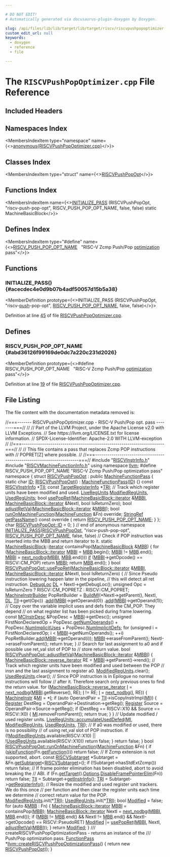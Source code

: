 ```yaml
---

# DO NOT EDIT!
# Automatically generated via docusaurus-plugin-doxygen by Doxygen.

slug: /api/files/lib/lib/target/lib/target/riscv/riscvpushpopoptimizer-cpp
custom_edit_url: null
keywords:
  - doxygen
  - reference
  - file

---
```





# The `RISCVPushPopOptimizer.cpp` File Reference

<DoxygenPage pluginConfig={pluginConfig}>



## Included Headers

<IncludesList>
<IncludesListItem
  filePath="RISCVInstrInfo.h"
  permalink="/docs/api/files/lib/lib/target/lib/target/riscv/riscvinstrinfo-h"
  isLocal="true" />
<IncludesListItem
  filePath="RISCVMachineFunctionInfo.h"
  permalink="/docs/api/files/lib/lib/target/lib/target/riscv/riscvmachinefunctioninfo-h"
  isLocal="true" />
</IncludesList>

## Namespaces Index

<MembersIndex>

<MembersIndexItem
  type="namespace"
  name={<><a href="/docs/api/namespaces/anonymous-riscvpushpopoptimizer-cpp-">anonymous&#123;RISCVPushPopOptimizer.cpp&#125;</a></>}>
</MembersIndexItem>

</MembersIndex>

## Classes Index

<MembersIndex>

<MembersIndexItem
  type="struct"
  name={<><a href="/docs/api/structs/anonymous-namespace-riscvpushpopoptimizer-cpp-/riscvpushpopopt">RISCVPushPopOpt</a></>}>
</MembersIndexItem>

</MembersIndex>

## Functions Index

<MembersIndex>

<MembersIndexItem
  name={<><a href="#acecdec4e0d9b07b4adf50057d15b5a38">INITIALIZE&#95;PASS</a> (RISCVPushPopOpt, &quot;riscv-push-pop-opt&quot;, RISCV&#95;PUSH&#95;POP&#95;OPT&#95;NAME, false, false) static MachineBasicBlock</>}>
</MembersIndexItem>

</MembersIndex>

## Defines Index

<MembersIndex>

<MembersIndexItem
  type="#define"
  name={<><a href="#abd36126f99169de0dc7a220c231d2026">RISCV&#95;PUSH&#95;POP&#95;OPT&#95;NAME</a>&nbsp;&nbsp;&nbsp;&quot;RISC-V Zcmp Push/Pop <a href="/docs/api/files/lib/lib/target/lib/target/hexagon/hexagonconstextenders-cpp/#a43d54efefb64441d158c7ee76c121c7a">optimization</a> pass&quot;</>}>
</MembersIndexItem>

</MembersIndex>


<SectionDefinition>

## Functions

### INITIALIZE&#95;PASS() {#acecdec4e0d9b07b4adf50057d15b5a38}

<MemberDefinition
  prototype={<>INITIALIZE&#95;PASS (RISCVPushPopOpt, &quot;riscv-<a href="/docs/api/files/lib/lib/remarks/bitstreamremarkserializer-cpp/#a720622fc32fd2435f7726d832d851ea6">push</a>-pop-opt&quot;, <a href="#abd36126f99169de0dc7a220c231d2026">RISCV&#95;PUSH&#95;POP&#95;OPT&#95;NAME</a>, false, false)</>}>

Definition at line <a href="#l00045">45</a> of file <a href="/docs/api/files/lib/lib/target/lib/target/riscv/riscvpushpopoptimizer-cpp">RISCVPushPopOptimizer.cpp</a>.
</MemberDefinition>

</SectionDefinition>

<SectionDefinition>

## Defines

### RISCV&#95;PUSH&#95;POP&#95;OPT&#95;NAME {#abd36126f99169de0dc7a220c231d2026}

<MemberDefinition
  prototype={<>#define RISCV&#95;PUSH&#95;POP&#95;OPT&#95;NAME&nbsp;&nbsp;&nbsp;&quot;RISC-V Zcmp Push/Pop <a href="/docs/api/files/lib/lib/target/lib/target/hexagon/hexagonconstextenders-cpp/#a43d54efefb64441d158c7ee76c121c7a">optimization</a> pass&quot;</>}>

Definition at line <a href="#l00019">19</a> of file <a href="/docs/api/files/lib/lib/target/lib/target/riscv/riscvpushpopoptimizer-cpp">RISCVPushPopOptimizer.cpp</a>.
</MemberDefinition>

</SectionDefinition>

## File Listing

The file content with the documentation metadata removed is:

<ProgramListing>

<Link id="l00001" /><CodeLine lineNumber="1"><Highlight kind="comment">//===------- RISCVPushPopOptimizer.cpp - RISC-V Push/Pop opt. pass --------===//</Highlight><Highlight kind="normal"></Highlight></CodeLine>
<Link id="l00002" /><CodeLine lineNumber="2"><Highlight kind="normal"></Highlight><Highlight kind="comment">//</Highlight><Highlight kind="normal"></Highlight></CodeLine>
<Link id="l00003" /><CodeLine lineNumber="3"><Highlight kind="normal"></Highlight><Highlight kind="comment">// Part of the LLVM Project, under the Apache License v2.0 with LLVM Exceptions.</Highlight><Highlight kind="normal"></Highlight></CodeLine>
<Link id="l00004" /><CodeLine lineNumber="4"><Highlight kind="normal"></Highlight><Highlight kind="comment">// See https://llvm.org/LICENSE.txt for license information.</Highlight><Highlight kind="normal"></Highlight></CodeLine>
<Link id="l00005" /><CodeLine lineNumber="5"><Highlight kind="normal"></Highlight><Highlight kind="comment">// SPDX-License-Identifier: Apache-2.0 WITH LLVM-exception</Highlight><Highlight kind="normal"></Highlight></CodeLine>
<Link id="l00006" /><CodeLine lineNumber="6"><Highlight kind="normal"></Highlight><Highlight kind="comment">//</Highlight><Highlight kind="normal"></Highlight></CodeLine>
<Link id="l00007" /><CodeLine lineNumber="7"><Highlight kind="normal"></Highlight><Highlight kind="comment">//===----------------------------------------------------------------------===//</Highlight><Highlight kind="normal"></Highlight></CodeLine>
<Link id="l00008" /><CodeLine lineNumber="8"><Highlight kind="normal"></Highlight><Highlight kind="comment">//</Highlight><Highlight kind="normal"></Highlight></CodeLine>
<Link id="l00009" /><CodeLine lineNumber="9"><Highlight kind="normal"></Highlight><Highlight kind="comment">// This file contains a pass that replaces Zcmp POP instructions with</Highlight><Highlight kind="normal"></Highlight></CodeLine>
<Link id="l00010" /><CodeLine lineNumber="10"><Highlight kind="normal"></Highlight><Highlight kind="comment">// POPRET&#91;Z&#93; where possible.</Highlight><Highlight kind="normal"></Highlight></CodeLine>
<Link id="l00011" /><CodeLine lineNumber="11"><Highlight kind="normal"></Highlight><Highlight kind="comment">//</Highlight><Highlight kind="normal"></Highlight></CodeLine>
<Link id="l00012" /><CodeLine lineNumber="12"><Highlight kind="normal"></Highlight><Highlight kind="comment">//===----------------------------------------------------------------------===//</Highlight><Highlight kind="normal"></Highlight></CodeLine>
<Link id="l00013" /><CodeLine lineNumber="13"><Highlight kind="normal"></Highlight></CodeLine>
<Link id="l00014" /><CodeLine lineNumber="14"><Highlight kind="normal"></Highlight><Highlight kind="preprocessor">#include &quot;<a href="/docs/api/files/lib/lib/target/lib/target/riscv/riscvinstrinfo-h">RISCVInstrInfo.h</a>&quot;</Highlight><Highlight kind="normal"></Highlight></CodeLine>
<Link id="l00015" /><CodeLine lineNumber="15"><Highlight kind="normal"></Highlight><Highlight kind="preprocessor">#include &quot;<a href="/docs/api/files/lib/lib/target/lib/target/riscv/riscvmachinefunctioninfo-h">RISCVMachineFunctionInfo.h</a>&quot;</Highlight><Highlight kind="normal"></Highlight></CodeLine>
<Link id="l00016" /><CodeLine lineNumber="16"><Highlight kind="normal"></Highlight></CodeLine>
<Link id="l00017" /><CodeLine lineNumber="17"><Highlight kind="normal"></Highlight><Highlight kind="keyword">using namespace </Highlight><Highlight kind="normal"><a href="/docs/api/namespaces/llvm">llvm</a>;</Highlight></CodeLine>
<Link id="l00018" /><CodeLine lineNumber="18"><Highlight kind="normal"></Highlight></CodeLine>
<Link id="l00019" /><CodeLine lineNumber="19" lineLink="#abd36126f99169de0dc7a220c231d2026"><Highlight kind="normal"></Highlight><Highlight kind="preprocessor">#define RISCV&#95;PUSH&#95;POP&#95;OPT&#95;NAME &quot;RISC-V Zcmp Push/Pop optimization pass&quot;</Highlight><Highlight kind="normal"></Highlight></CodeLine>
<Link id="l00020" /><CodeLine lineNumber="20"><Highlight kind="normal"></Highlight></CodeLine>
<Link id="l00021" /><CodeLine lineNumber="21" lineLink="/docs/api/namespaces/anonymous-riscvpushpopoptimizer-cpp-"><Highlight kind="normal"></Highlight><Highlight kind="keyword">namespace </Highlight><Highlight kind="normal">&#123;</Highlight></CodeLine>
<Link id="l00022" /><CodeLine lineNumber="22" lineLink="/docs/api/structs/anonymous-namespace-riscvpushpopoptimizer-cpp-/riscvpushpopopt"><Highlight kind="normal"></Highlight><Highlight kind="keyword">struct </Highlight><Highlight kind="normal"><a href="/docs/api/structs/anonymous-namespace-riscvpushpopoptimizer-cpp-/riscvpushpopopt/#aca2deec271394d33c245586cde17acf7">RISCVPushPopOpt</a> : </Highlight><Highlight kind="keyword">public</Highlight><Highlight kind="normal"> <a href="/docs/api/classes/llvm/machinefunctionpass/#a29c81d2386f4a727c6d33413807530c8">MachineFunctionPass</a> &#123;</Highlight></CodeLine>
<Link id="l00023" /><CodeLine lineNumber="23" lineLink="/docs/api/structs/anonymous-namespace-riscvpushpopoptimizer-cpp-/riscvpushpopopt/#ac82fb11a7eeb914639dca284e7ea9cb8"><Highlight kind="normal">  </Highlight><Highlight kind="keyword">static</Highlight><Highlight kind="normal"> </Highlight><Highlight kind="keywordtype">char</Highlight><Highlight kind="normal"> <a href="/docs/api/structs/anonymous-namespace-riscvpushpopoptimizer-cpp-/riscvpushpopopt/#ac82fb11a7eeb914639dca284e7ea9cb8">ID</a>;</Highlight></CodeLine>
<Link id="l00024" /><CodeLine lineNumber="24"><Highlight kind="normal"></Highlight></CodeLine>
<Link id="l00025" /><CodeLine lineNumber="25" lineLink="/docs/api/structs/anonymous-namespace-riscvpushpopoptimizer-cpp-/riscvpushpopopt/#aca2deec271394d33c245586cde17acf7"><Highlight kind="normal">  <a href="/docs/api/structs/anonymous-namespace-riscvpushpopoptimizer-cpp-/riscvpushpopopt/#aca2deec271394d33c245586cde17acf7">RISCVPushPopOpt</a>() : <a href="/docs/api/classes/llvm/machinefunctionpass/#a29c81d2386f4a727c6d33413807530c8">MachineFunctionPass</a>(<a href="/docs/api/structs/anonymous-namespace-riscvpushpopoptimizer-cpp-/riscvpushpopopt/#ac82fb11a7eeb914639dca284e7ea9cb8">ID</a>) &#123;&#125;</Highlight></CodeLine>
<Link id="l00026" /><CodeLine lineNumber="26"><Highlight kind="normal"></Highlight></CodeLine>
<Link id="l00027" /><CodeLine lineNumber="27" lineLink="/docs/api/structs/anonymous-namespace-riscvpushpopoptimizer-cpp-/riscvpushpopopt/#ab187916d4d9b27e99631d7821267dd0a"><Highlight kind="normal">  </Highlight><Highlight kind="keyword">const</Highlight><Highlight kind="normal"> <a href="/docs/api/classes/llvm/riscvinstrinfo">RISCVInstrInfo</a> &#42;<a href="/docs/api/structs/anonymous-namespace-riscvpushpopoptimizer-cpp-/riscvpushpopopt/#ab187916d4d9b27e99631d7821267dd0a">TII</a>;</Highlight></CodeLine>
<Link id="l00028" /><CodeLine lineNumber="28" lineLink="/docs/api/structs/anonymous-namespace-riscvpushpopoptimizer-cpp-/riscvpushpopopt/#a9ae4b2c7ac3ea57ae3425292f4c8d0d4"><Highlight kind="normal">  </Highlight><Highlight kind="keyword">const</Highlight><Highlight kind="normal"> <a href="/docs/api/classes/llvm/targetregisterinfo">TargetRegisterInfo</a> &#42;<a href="/docs/api/structs/anonymous-namespace-riscvpushpopoptimizer-cpp-/riscvpushpopopt/#a9ae4b2c7ac3ea57ae3425292f4c8d0d4">TRI</a>;</Highlight></CodeLine>
<Link id="l00029" /><CodeLine lineNumber="29"><Highlight kind="normal"></Highlight></CodeLine>
<Link id="l00030" /><CodeLine lineNumber="30"><Highlight kind="normal">  </Highlight><Highlight kind="comment">// Track which register units have been modified and used.</Highlight><Highlight kind="normal"></Highlight></CodeLine>
<Link id="l00031" /><CodeLine lineNumber="31" lineLink="/docs/api/structs/anonymous-namespace-riscvpushpopoptimizer-cpp-/riscvpushpopopt/#a347113dba77ab072347fdd6a5e4a876f"><Highlight kind="normal">  <a href="/docs/api/classes/llvm/liveregunits">LiveRegUnits</a> <a href="/docs/api/structs/anonymous-namespace-riscvpushpopoptimizer-cpp-/riscvpushpopopt/#a347113dba77ab072347fdd6a5e4a876f">ModifiedRegUnits</a>, <a href="/docs/api/structs/anonymous-namespace-riscvpushpopoptimizer-cpp-/riscvpushpopopt/#ab12f0fa00bf98dae22174e01baa897ff">UsedRegUnits</a>;</Highlight></CodeLine>
<Link id="l00032" /><CodeLine lineNumber="32"><Highlight kind="normal"></Highlight></CodeLine>
<Link id="l00033" /><CodeLine lineNumber="33"><Highlight kind="normal">  </Highlight><Highlight kind="keywordtype">bool</Highlight><Highlight kind="normal"> <a href="/docs/api/structs/anonymous-namespace-riscvpushpopoptimizer-cpp-/riscvpushpopopt/#a9c82d545821ce74a71125df227cde299">usePopRet</a>(<a href="/docs/api/classes/llvm/machinebasicblock/#ae34c996b58df9b9ce6695a0c8b70c533">MachineBasicBlock::iterator</a> &amp;<a href="/docs/api/files/lib/lib/target/lib/target/arm/armslshardening-cpp/#ad5f691fdc1a09aaf6df5fef958b35a3d">MBBI</a>,</Highlight></CodeLine>
<Link id="l00034" /><CodeLine lineNumber="34"><Highlight kind="normal">                 <a href="/docs/api/classes/llvm/machinebasicblock/#ae34c996b58df9b9ce6695a0c8b70c533">MachineBasicBlock::iterator</a> &amp;NextI, </Highlight><Highlight kind="keywordtype">bool</Highlight><Highlight kind="normal"> IsReturnZero);</Highlight></CodeLine>
<Link id="l00035" /><CodeLine lineNumber="35"><Highlight kind="normal">  </Highlight><Highlight kind="keywordtype">bool</Highlight><Highlight kind="normal"> <a href="/docs/api/structs/anonymous-namespace-riscvpushpopoptimizer-cpp-/riscvpushpopopt/#ac6bfa516458b5082ed19852b929836f1">adjustRetVal</a>(<a href="/docs/api/classes/llvm/machinebasicblock/#ae34c996b58df9b9ce6695a0c8b70c533">MachineBasicBlock::iterator</a> &amp;<a href="/docs/api/files/lib/lib/target/lib/target/arm/armslshardening-cpp/#ad5f691fdc1a09aaf6df5fef958b35a3d">MBBI</a>);</Highlight></CodeLine>
<Link id="l00036" /><CodeLine lineNumber="36"><Highlight kind="normal">  </Highlight><Highlight kind="keywordtype">bool</Highlight><Highlight kind="normal"> <a href="/docs/api/structs/anonymous-namespace-riscvpushpopoptimizer-cpp-/riscvpushpopopt/#a26b78c90211732e17d6b4d5adede3d62">runOnMachineFunction</a>(<a href="/docs/api/classes/llvm/machinefunction">MachineFunction</a> &amp;Fn) </Highlight><Highlight kind="keyword">override</Highlight><Highlight kind="normal">;</Highlight></CodeLine>
<Link id="l00037" /><CodeLine lineNumber="37"><Highlight kind="normal"></Highlight></CodeLine>
<Link id="l00038" /><CodeLine lineNumber="38" lineLink="/docs/api/structs/anonymous-namespace-riscvpushpopoptimizer-cpp-/riscvpushpopopt/#ade068b2b547e94c2e53f245c4a7494e7"><Highlight kind="normal">  <a href="/docs/api/classes/llvm/stringref">StringRef</a> <a href="/docs/api/structs/anonymous-namespace-riscvpushpopoptimizer-cpp-/riscvpushpopopt/#ade068b2b547e94c2e53f245c4a7494e7">getPassName</a>()</Highlight><Highlight kind="keyword"> const override </Highlight><Highlight kind="normal">&#123; </Highlight><Highlight kind="keywordflow">return</Highlight><Highlight kind="normal"> <a href="#abd36126f99169de0dc7a220c231d2026">RISCV&#95;PUSH&#95;POP&#95;OPT&#95;NAME</a>; &#125;</Highlight></CodeLine>
<Link id="l00039" /><CodeLine lineNumber="39"><Highlight kind="normal">&#125;;</Highlight></CodeLine>
<Link id="l00040" /><CodeLine lineNumber="40"><Highlight kind="normal"></Highlight></CodeLine>
<Link id="l00041" /><CodeLine lineNumber="41"><Highlight kind="normal"></Highlight><Highlight kind="keywordtype">char</Highlight><Highlight kind="normal"> <a href="/docs/api/structs/anonymous-namespace-riscvpushpopoptimizer-cpp-/riscvpushpopopt/#ac82fb11a7eeb914639dca284e7ea9cb8">RISCVPushPopOpt::ID</a> = 0;</Highlight></CodeLine>
<Link id="l00042" /><CodeLine lineNumber="42"><Highlight kind="normal"></Highlight></CodeLine>
<Link id="l00043" /><CodeLine lineNumber="43"><Highlight kind="normal">&#125; </Highlight><Highlight kind="comment">// end of anonymous namespace</Highlight><Highlight kind="normal"></Highlight></CodeLine>
<Link id="l00044" /><CodeLine lineNumber="44"><Highlight kind="normal"></Highlight></CodeLine>
<Link id="l00045" /><CodeLine lineNumber="45" lineLink="#acecdec4e0d9b07b4adf50057d15b5a38"><Highlight kind="normal"><a href="/docs/api/files/include/include/llvm/passsupport-h/#af807c9595d50b45c0008924c4679c85c">INITIALIZE&#95;PASS</a>(<a href="/docs/api/structs/anonymous-namespace-riscvpushpopoptimizer-cpp-/riscvpushpopopt/#aca2deec271394d33c245586cde17acf7">RISCVPushPopOpt</a>, </Highlight><Highlight kind="stringliteral">&quot;riscv-push-pop-opt&quot;</Highlight><Highlight kind="normal">, <a href="#abd36126f99169de0dc7a220c231d2026">RISCV&#95;PUSH&#95;POP&#95;OPT&#95;NAME</a>,</Highlight></CodeLine>
<Link id="l00046" /><CodeLine lineNumber="46"><Highlight kind="normal">                </Highlight><Highlight kind="keyword">false</Highlight><Highlight kind="normal">, </Highlight><Highlight kind="keyword">false</Highlight><Highlight kind="normal">)</Highlight></CodeLine>
<Link id="l00047" /><CodeLine lineNumber="47"><Highlight kind="normal"></Highlight></CodeLine>
<Link id="l00048" /><CodeLine lineNumber="48"><Highlight kind="normal"></Highlight><Highlight kind="comment">// Check if POP instruction was inserted into the MBB and return iterator to it.</Highlight><Highlight kind="normal"></Highlight></CodeLine>
<Link id="l00049" /><CodeLine lineNumber="49"><Highlight kind="normal">static <a href="/docs/api/classes/llvm/machinebasicblock">MachineBasicBlock</a>::<a href="/docs/api/classes/llvm/iplist">iterator</a> containsPop(<a href="/docs/api/classes/llvm/machinebasicblock">MachineBasicBlock</a> &amp;<a href="/docs/api/files/lib/lib/target/lib/target/arm/armslshardening-cpp/#a5958512eae2979bd2eb383977996a600">MBB</a>) &#123;</Highlight></CodeLine>
<Link id="l00050" /><CodeLine lineNumber="50"><Highlight kind="normal">  </Highlight><Highlight kind="keywordflow">for</Highlight><Highlight kind="normal"> (<a href="/docs/api/classes/llvm/machinebasicblock/#ae34c996b58df9b9ce6695a0c8b70c533">MachineBasicBlock::iterator</a> <a href="/docs/api/files/lib/lib/target/lib/target/arm/armslshardening-cpp/#ad5f691fdc1a09aaf6df5fef958b35a3d">MBBI</a> = <a href="/docs/api/files/lib/lib/target/lib/target/arm/armslshardening-cpp/#a5958512eae2979bd2eb383977996a600">MBB</a>.begin(); <a href="/docs/api/files/lib/lib/target/lib/target/arm/armslshardening-cpp/#ad5f691fdc1a09aaf6df5fef958b35a3d">MBBI</a> != <a href="/docs/api/files/lib/lib/target/lib/target/arm/armslshardening-cpp/#a5958512eae2979bd2eb383977996a600">MBB</a>.end();</Highlight></CodeLine>
<Link id="l00051" /><CodeLine lineNumber="51"><Highlight kind="normal">       <a href="/docs/api/files/lib/lib/target/lib/target/arm/armslshardening-cpp/#ad5f691fdc1a09aaf6df5fef958b35a3d">MBBI</a> = <a href="/docs/api/namespaces/llvm/#a0270bdca4aeb43f39bf91c900a398057">next&#95;nodbg</a>(<a href="/docs/api/files/lib/lib/target/lib/target/arm/armslshardening-cpp/#ad5f691fdc1a09aaf6df5fef958b35a3d">MBBI</a>, <a href="/docs/api/files/lib/lib/target/lib/target/arm/armslshardening-cpp/#a5958512eae2979bd2eb383977996a600">MBB</a>.end()))</Highlight></CodeLine>
<Link id="l00052" /><CodeLine lineNumber="52"><Highlight kind="normal">    <a href="/docs/api/files/lib/lib/passes/passbuilderbindings-cpp/#acdfbcf188e2d4a80837e89de2ccdffab">if</a> (<a href="/docs/api/files/lib/lib/target/lib/target/arm/armslshardening-cpp/#ad5f691fdc1a09aaf6df5fef958b35a3d">MBBI</a>-&gt;getOpcode() == RISCV::CM&#95;POP)</Highlight></CodeLine>
<Link id="l00053" /><CodeLine lineNumber="53"><Highlight kind="normal">      </Highlight><Highlight kind="keywordflow">return</Highlight><Highlight kind="normal"> <a href="/docs/api/files/lib/lib/target/lib/target/arm/armslshardening-cpp/#ad5f691fdc1a09aaf6df5fef958b35a3d">MBBI</a>;</Highlight></CodeLine>
<Link id="l00054" /><CodeLine lineNumber="54"><Highlight kind="normal"></Highlight></CodeLine>
<Link id="l00055" /><CodeLine lineNumber="55"><Highlight kind="normal">  </Highlight><Highlight kind="keywordflow">return</Highlight><Highlight kind="normal"> <a href="/docs/api/files/lib/lib/target/lib/target/arm/armslshardening-cpp/#a5958512eae2979bd2eb383977996a600">MBB</a>.end();</Highlight></CodeLine>
<Link id="l00056" /><CodeLine lineNumber="56"><Highlight kind="normal">&#125;</Highlight></CodeLine>
<Link id="l00057" /><CodeLine lineNumber="57"><Highlight kind="normal"></Highlight></CodeLine>
<Link id="l00058" /><CodeLine lineNumber="58" lineLink="/docs/api/structs/anonymous-namespace-riscvpushpopoptimizer-cpp-/riscvpushpopopt/#a9c82d545821ce74a71125df227cde299"><Highlight kind="normal"></Highlight><Highlight kind="keywordtype">bool</Highlight><Highlight kind="normal"> <a href="/docs/api/structs/anonymous-namespace-riscvpushpopoptimizer-cpp-/riscvpushpopopt/#a9c82d545821ce74a71125df227cde299">RISCVPushPopOpt::usePopRet</a>(<a href="/docs/api/classes/llvm/machinebasicblock/#ae34c996b58df9b9ce6695a0c8b70c533">MachineBasicBlock::iterator</a> &amp;<a href="/docs/api/files/lib/lib/target/lib/target/arm/armslshardening-cpp/#ad5f691fdc1a09aaf6df5fef958b35a3d">MBBI</a>,</Highlight></CodeLine>
<Link id="l00059" /><CodeLine lineNumber="59"><Highlight kind="normal">                                <a href="/docs/api/classes/llvm/machinebasicblock/#ae34c996b58df9b9ce6695a0c8b70c533">MachineBasicBlock::iterator</a> &amp;NextI,</Highlight></CodeLine>
<Link id="l00060" /><CodeLine lineNumber="60"><Highlight kind="normal">                                </Highlight><Highlight kind="keywordtype">bool</Highlight><Highlight kind="normal"> IsReturnZero) &#123;</Highlight></CodeLine>
<Link id="l00061" /><CodeLine lineNumber="61"><Highlight kind="normal">  </Highlight><Highlight kind="comment">// Since Pseudo instruction lowering happen later in the pipeline,</Highlight><Highlight kind="normal"></Highlight></CodeLine>
<Link id="l00062" /><CodeLine lineNumber="62"><Highlight kind="normal">  </Highlight><Highlight kind="comment">// this will detect all ret instruction.</Highlight><Highlight kind="normal"></Highlight></CodeLine>
<Link id="l00063" /><CodeLine lineNumber="63"><Highlight kind="normal">  <a href="/docs/api/classes/llvm/debugloc">DebugLoc</a> <a href="/docs/api/files/lib/lib/target/lib/target/arm/armslshardening-cpp/#ad467c4ab9119043f9b7750ab986be61a">DL</a> = NextI-&gt;getDebugLoc();</Highlight></CodeLine>
<Link id="l00064" /><CodeLine lineNumber="64"><Highlight kind="normal">  </Highlight><Highlight kind="keywordtype">unsigned</Highlight><Highlight kind="normal"> Opc = IsReturnZero ? RISCV::CM&#95;POPRETZ : RISCV::CM&#95;POPRET;</Highlight></CodeLine>
<Link id="l00065" /><CodeLine lineNumber="65"><Highlight kind="normal">  <a href="/docs/api/classes/llvm/machineinstrbuilder">MachineInstrBuilder</a> PopRetBuilder =</Highlight></CodeLine>
<Link id="l00066" /><CodeLine lineNumber="66"><Highlight kind="normal">      <a href="/docs/api/namespaces/llvm/#a17e04afcf0c5efeb0eb6a9a45287b5e4">BuildMI</a>(&#42;NextI-&gt;getParent(), NextI, <a href="/docs/api/files/lib/lib/target/lib/target/arm/armslshardening-cpp/#ad467c4ab9119043f9b7750ab986be61a">DL</a>, <a href="/docs/api/structs/anonymous-namespace-riscvpushpopoptimizer-cpp-/riscvpushpopopt/#ab187916d4d9b27e99631d7821267dd0a">TII</a>-&gt;get(Opc))</Highlight></CodeLine>
<Link id="l00067" /><CodeLine lineNumber="67"><Highlight kind="normal">          .<a href="/docs/api/classes/llvm/machineinstrbuilder/#a713eab58694282971c413a0d6de5975c">add</a>(<a href="/docs/api/files/lib/lib/target/lib/target/arm/armslshardening-cpp/#ad5f691fdc1a09aaf6df5fef958b35a3d">MBBI</a>-&gt;getOperand(0))</Highlight></CodeLine>
<Link id="l00068" /><CodeLine lineNumber="68"><Highlight kind="normal">          .<a href="/docs/api/classes/llvm/machineinstrbuilder/#a713eab58694282971c413a0d6de5975c">add</a>(<a href="/docs/api/files/lib/lib/target/lib/target/arm/armslshardening-cpp/#ad5f691fdc1a09aaf6df5fef958b35a3d">MBBI</a>-&gt;getOperand(1));</Highlight></CodeLine>
<Link id="l00069" /><CodeLine lineNumber="69"><Highlight kind="normal"></Highlight></CodeLine>
<Link id="l00070" /><CodeLine lineNumber="70"><Highlight kind="normal">  </Highlight><Highlight kind="comment">// Copy over the variable implicit uses and defs from the CM&#95;POP. They depend</Highlight><Highlight kind="normal"></Highlight></CodeLine>
<Link id="l00071" /><CodeLine lineNumber="71"><Highlight kind="normal">  </Highlight><Highlight kind="comment">// on what register list has been picked during frame lowering.</Highlight><Highlight kind="normal"></Highlight></CodeLine>
<Link id="l00072" /><CodeLine lineNumber="72"><Highlight kind="normal">  </Highlight><Highlight kind="keyword">const</Highlight><Highlight kind="normal"> <a href="/docs/api/classes/llvm/mcinstrdesc">MCInstrDesc</a> &amp;PopDesc = <a href="/docs/api/files/lib/lib/target/lib/target/arm/armslshardening-cpp/#ad5f691fdc1a09aaf6df5fef958b35a3d">MBBI</a>-&gt;getDesc();</Highlight></CodeLine>
<Link id="l00073" /><CodeLine lineNumber="73"><Highlight kind="normal">  </Highlight><Highlight kind="keywordtype">unsigned</Highlight><Highlight kind="normal"> FirstNonDeclaredOp = PopDesc.<a href="/docs/api/classes/llvm/mcinstrdesc/#a0ca904e64ee29c8812ed34e632d3c947">getNumOperands</a>() +</Highlight></CodeLine>
<Link id="l00074" /><CodeLine lineNumber="74"><Highlight kind="normal">                                PopDesc.<a href="/docs/api/classes/llvm/mcinstrdesc/#a0213025f97776e13649b1136bae07524">NumImplicitUses</a> +</Highlight></CodeLine>
<Link id="l00075" /><CodeLine lineNumber="75"><Highlight kind="normal">                                PopDesc.<a href="/docs/api/classes/llvm/mcinstrdesc/#a0d45da21f713463669876b3efeaeb95a">NumImplicitDefs</a>;</Highlight></CodeLine>
<Link id="l00076" /><CodeLine lineNumber="76"><Highlight kind="normal">  </Highlight><Highlight kind="keywordflow">for</Highlight><Highlight kind="normal"> (</Highlight><Highlight kind="keywordtype">unsigned</Highlight><Highlight kind="normal"> i = FirstNonDeclaredOp; i &lt; <a href="/docs/api/files/lib/lib/target/lib/target/arm/armslshardening-cpp/#ad5f691fdc1a09aaf6df5fef958b35a3d">MBBI</a>-&gt;getNumOperands(); ++i)</Highlight></CodeLine>
<Link id="l00077" /><CodeLine lineNumber="77"><Highlight kind="normal">    PopRetBuilder.<a href="/docs/api/classes/llvm/machineinstrbuilder/#a713eab58694282971c413a0d6de5975c">add</a>(<a href="/docs/api/files/lib/lib/target/lib/target/arm/armslshardening-cpp/#ad5f691fdc1a09aaf6df5fef958b35a3d">MBBI</a>-&gt;getOperand(i));</Highlight></CodeLine>
<Link id="l00078" /><CodeLine lineNumber="78"><Highlight kind="normal"></Highlight></CodeLine>
<Link id="l00079" /><CodeLine lineNumber="79"><Highlight kind="normal">  <a href="/docs/api/files/lib/lib/target/lib/target/arm/armslshardening-cpp/#ad5f691fdc1a09aaf6df5fef958b35a3d">MBBI</a>-&gt;eraseFromParent();</Highlight></CodeLine>
<Link id="l00080" /><CodeLine lineNumber="80"><Highlight kind="normal">  NextI-&gt;eraseFromParent();</Highlight></CodeLine>
<Link id="l00081" /><CodeLine lineNumber="81"><Highlight kind="normal">  </Highlight><Highlight kind="keywordflow">return</Highlight><Highlight kind="normal"> </Highlight><Highlight kind="keyword">true</Highlight><Highlight kind="normal">;</Highlight></CodeLine>
<Link id="l00082" /><CodeLine lineNumber="82"><Highlight kind="normal">&#125;</Highlight></CodeLine>
<Link id="l00083" /><CodeLine lineNumber="83"><Highlight kind="normal"></Highlight></CodeLine>
<Link id="l00084" /><CodeLine lineNumber="84"><Highlight kind="normal"></Highlight><Highlight kind="comment">// Search for last assignment to a0 and if possible use ret&#95;val slot of POP to</Highlight><Highlight kind="normal"></Highlight></CodeLine>
<Link id="l00085" /><CodeLine lineNumber="85"><Highlight kind="normal"></Highlight><Highlight kind="comment">// store return value.</Highlight><Highlight kind="normal"></Highlight></CodeLine>
<Link id="l00086" /><CodeLine lineNumber="86" lineLink="/docs/api/structs/anonymous-namespace-riscvpushpopoptimizer-cpp-/riscvpushpopopt/#ac6bfa516458b5082ed19852b929836f1"><Highlight kind="normal"></Highlight><Highlight kind="keywordtype">bool</Highlight><Highlight kind="normal"> <a href="/docs/api/structs/anonymous-namespace-riscvpushpopoptimizer-cpp-/riscvpushpopopt/#ac6bfa516458b5082ed19852b929836f1">RISCVPushPopOpt::adjustRetVal</a>(<a href="/docs/api/classes/llvm/machinebasicblock/#ae34c996b58df9b9ce6695a0c8b70c533">MachineBasicBlock::iterator</a> &amp;<a href="/docs/api/files/lib/lib/target/lib/target/arm/armslshardening-cpp/#ad5f691fdc1a09aaf6df5fef958b35a3d">MBBI</a>) &#123;</Highlight></CodeLine>
<Link id="l00087" /><CodeLine lineNumber="87"><Highlight kind="normal">  <a href="/docs/api/classes/llvm/machinebasicblock/#abada92f8cd2854d2b747f14c4a7be0ed">MachineBasicBlock::reverse&#95;iterator</a> RE = <a href="/docs/api/files/lib/lib/target/lib/target/arm/armslshardening-cpp/#ad5f691fdc1a09aaf6df5fef958b35a3d">MBBI</a>-&gt;getParent()-&gt;rend();</Highlight></CodeLine>
<Link id="l00088" /><CodeLine lineNumber="88"><Highlight kind="normal">  </Highlight><Highlight kind="comment">// Track which register units have been modified and used between the POP</Highlight><Highlight kind="normal"></Highlight></CodeLine>
<Link id="l00089" /><CodeLine lineNumber="89"><Highlight kind="normal">  </Highlight><Highlight kind="comment">// insn and the last assignment to register a0.</Highlight><Highlight kind="normal"></Highlight></CodeLine>
<Link id="l00090" /><CodeLine lineNumber="90"><Highlight kind="normal">  <a href="/docs/api/structs/anonymous-namespace-riscvpushpopoptimizer-cpp-/riscvpushpopopt/#a347113dba77ab072347fdd6a5e4a876f">ModifiedRegUnits</a>.clear();</Highlight></CodeLine>
<Link id="l00091" /><CodeLine lineNumber="91"><Highlight kind="normal">  <a href="/docs/api/structs/anonymous-namespace-riscvpushpopoptimizer-cpp-/riscvpushpopopt/#ab12f0fa00bf98dae22174e01baa897ff">UsedRegUnits</a>.clear();</Highlight></CodeLine>
<Link id="l00092" /><CodeLine lineNumber="92"><Highlight kind="normal">  </Highlight><Highlight kind="comment">// Since POP instruction is in Epilogue no normal instructions will follow</Highlight><Highlight kind="normal"></Highlight></CodeLine>
<Link id="l00093" /><CodeLine lineNumber="93"><Highlight kind="normal">  </Highlight><Highlight kind="comment">// after it. Therefore search only previous ones to find the return value.</Highlight><Highlight kind="normal"></Highlight></CodeLine>
<Link id="l00094" /><CodeLine lineNumber="94"><Highlight kind="normal">  </Highlight><Highlight kind="keywordflow">for</Highlight><Highlight kind="normal"> (<a href="/docs/api/classes/llvm/machinebasicblock/#abada92f8cd2854d2b747f14c4a7be0ed">MachineBasicBlock::reverse&#95;iterator</a> <a href="/docs/api/files/lib/lib/support/md5-cpp/#ac0eafdc9ee161b71e7af98af736952fd">I</a> =</Highlight></CodeLine>
<Link id="l00095" /><CodeLine lineNumber="95"><Highlight kind="normal">           <a href="/docs/api/namespaces/llvm/#a0270bdca4aeb43f39bf91c900a398057">next&#95;nodbg</a>(<a href="/docs/api/files/lib/lib/target/lib/target/arm/armslshardening-cpp/#ad5f691fdc1a09aaf6df5fef958b35a3d">MBBI</a>.getReverse(), RE);</Highlight></CodeLine>
<Link id="l00096" /><CodeLine lineNumber="96"><Highlight kind="normal">       <a href="/docs/api/files/lib/lib/support/md5-cpp/#ac0eafdc9ee161b71e7af98af736952fd">I</a> != RE; <a href="/docs/api/files/lib/lib/support/md5-cpp/#ac0eafdc9ee161b71e7af98af736952fd">I</a> = <a href="/docs/api/namespaces/llvm/#a0270bdca4aeb43f39bf91c900a398057">next&#95;nodbg</a>(<a href="/docs/api/files/lib/lib/support/md5-cpp/#ac0eafdc9ee161b71e7af98af736952fd">I</a>, RE)) &#123;</Highlight></CodeLine>
<Link id="l00097" /><CodeLine lineNumber="97"><Highlight kind="normal">    <a href="/docs/api/classes/llvm/machineinstr">MachineInstr</a> &amp;<a href="/docs/api/files/lib/lib/codegen/lib/codegen/globalisel/irtranslator-cpp/#abe44dfdea65b4f7e11e0a608ab708b76">MI</a> = &#42;<a href="/docs/api/files/lib/lib/support/md5-cpp/#ac0eafdc9ee161b71e7af98af736952fd">I</a>;</Highlight></CodeLine>
<Link id="l00098" /><CodeLine lineNumber="98"><Highlight kind="normal">    </Highlight><Highlight kind="keywordflow">if</Highlight><Highlight kind="normal"> (</Highlight><Highlight kind="keyword">auto</Highlight><Highlight kind="normal"> OperandPair = <a href="/docs/api/structs/anonymous-namespace-riscvpushpopoptimizer-cpp-/riscvpushpopopt/#ab187916d4d9b27e99631d7821267dd0a">TII</a>-&gt;isCopyInstrImpl(<a href="/docs/api/files/lib/lib/codegen/lib/codegen/globalisel/irtranslator-cpp/#abe44dfdea65b4f7e11e0a608ab708b76">MI</a>)) &#123;</Highlight></CodeLine>
<Link id="l00099" /><CodeLine lineNumber="99"><Highlight kind="normal">      <a href="/docs/api/classes/llvm/register">Register</a> DestReg = OperandPair-&gt;Destination-&gt;getReg();</Highlight></CodeLine>
<Link id="l00100" /><CodeLine lineNumber="100"><Highlight kind="normal">      <a href="/docs/api/classes/llvm/register">Register</a> Source = OperandPair-&gt;Source-&gt;getReg();</Highlight></CodeLine>
<Link id="l00101" /><CodeLine lineNumber="101"><Highlight kind="normal">      </Highlight><Highlight kind="keywordflow">if</Highlight><Highlight kind="normal"> (DestReg == RISCV::X10 &amp;&amp; Source == RISCV::X0) &#123;</Highlight></CodeLine>
<Link id="l00102" /><CodeLine lineNumber="102"><Highlight kind="normal">        <a href="/docs/api/files/lib/lib/codegen/lib/codegen/globalisel/irtranslator-cpp/#abe44dfdea65b4f7e11e0a608ab708b76">MI</a>.removeFromParent();</Highlight></CodeLine>
<Link id="l00103" /><CodeLine lineNumber="103"><Highlight kind="normal">        </Highlight><Highlight kind="keywordflow">return</Highlight><Highlight kind="normal"> </Highlight><Highlight kind="keyword">true</Highlight><Highlight kind="normal">;</Highlight></CodeLine>
<Link id="l00104" /><CodeLine lineNumber="104"><Highlight kind="normal">      &#125;</Highlight></CodeLine>
<Link id="l00105" /><CodeLine lineNumber="105"><Highlight kind="normal">    &#125;</Highlight></CodeLine>
<Link id="l00106" /><CodeLine lineNumber="106"><Highlight kind="normal">    </Highlight><Highlight kind="comment">// Update modified / used register units.</Highlight><Highlight kind="normal"></Highlight></CodeLine>
<Link id="l00107" /><CodeLine lineNumber="107"><Highlight kind="normal">    <a href="/docs/api/classes/llvm/liveregunits/#a06c3c14971a6414e21bf3a0a2652de0f">LiveRegUnits::accumulateUsedDefed</a>(<a href="/docs/api/files/lib/lib/codegen/lib/codegen/globalisel/irtranslator-cpp/#abe44dfdea65b4f7e11e0a608ab708b76">MI</a>, <a href="/docs/api/structs/anonymous-namespace-riscvpushpopoptimizer-cpp-/riscvpushpopopt/#a347113dba77ab072347fdd6a5e4a876f">ModifiedRegUnits</a>, <a href="/docs/api/structs/anonymous-namespace-riscvpushpopoptimizer-cpp-/riscvpushpopopt/#ab12f0fa00bf98dae22174e01baa897ff">UsedRegUnits</a>, <a href="/docs/api/structs/anonymous-namespace-riscvpushpopoptimizer-cpp-/riscvpushpopopt/#a9ae4b2c7ac3ea57ae3425292f4c8d0d4">TRI</a>);</Highlight></CodeLine>
<Link id="l00108" /><CodeLine lineNumber="108"><Highlight kind="normal">    </Highlight><Highlight kind="comment">// If a0 was modified or used, there is no possibility</Highlight><Highlight kind="normal"></Highlight></CodeLine>
<Link id="l00109" /><CodeLine lineNumber="109"><Highlight kind="normal">    </Highlight><Highlight kind="comment">// of using ret&#95;val slot of POP instruction.</Highlight><Highlight kind="normal"></Highlight></CodeLine>
<Link id="l00110" /><CodeLine lineNumber="110"><Highlight kind="normal">    </Highlight><Highlight kind="keywordflow">if</Highlight><Highlight kind="normal"> (!<a href="/docs/api/structs/anonymous-namespace-riscvpushpopoptimizer-cpp-/riscvpushpopopt/#a347113dba77ab072347fdd6a5e4a876f">ModifiedRegUnits</a>.available(RISCV::X10) ||</Highlight></CodeLine>
<Link id="l00111" /><CodeLine lineNumber="111"><Highlight kind="normal">        !<a href="/docs/api/structs/anonymous-namespace-riscvpushpopoptimizer-cpp-/riscvpushpopopt/#ab12f0fa00bf98dae22174e01baa897ff">UsedRegUnits</a>.available(RISCV::X10))</Highlight></CodeLine>
<Link id="l00112" /><CodeLine lineNumber="112"><Highlight kind="normal">      </Highlight><Highlight kind="keywordflow">return</Highlight><Highlight kind="normal"> </Highlight><Highlight kind="keyword">false</Highlight><Highlight kind="normal">;</Highlight></CodeLine>
<Link id="l00113" /><CodeLine lineNumber="113"><Highlight kind="normal">  &#125;</Highlight></CodeLine>
<Link id="l00114" /><CodeLine lineNumber="114"><Highlight kind="normal">  </Highlight><Highlight kind="keywordflow">return</Highlight><Highlight kind="normal"> </Highlight><Highlight kind="keyword">false</Highlight><Highlight kind="normal">;</Highlight></CodeLine>
<Link id="l00115" /><CodeLine lineNumber="115"><Highlight kind="normal">&#125;</Highlight></CodeLine>
<Link id="l00116" /><CodeLine lineNumber="116"><Highlight kind="normal"></Highlight></CodeLine>
<Link id="l00117" /><CodeLine lineNumber="117" lineLink="/docs/api/structs/anonymous-namespace-riscvpushpopoptimizer-cpp-/riscvpushpopopt/#a26b78c90211732e17d6b4d5adede3d62"><Highlight kind="normal"></Highlight><Highlight kind="keywordtype">bool</Highlight><Highlight kind="normal"> <a href="/docs/api/structs/anonymous-namespace-riscvpushpopoptimizer-cpp-/riscvpushpopopt/#a26b78c90211732e17d6b4d5adede3d62">RISCVPushPopOpt::runOnMachineFunction</a>(<a href="/docs/api/classes/llvm/machinefunction">MachineFunction</a> &amp;Fn) &#123;</Highlight></CodeLine>
<Link id="l00118" /><CodeLine lineNumber="118"><Highlight kind="normal">  </Highlight><Highlight kind="keywordflow">if</Highlight><Highlight kind="normal"> (<a href="/docs/api/classes/llvm/functionpass/#af9f5f511d75e16f09a5520cb9444cfa8">skipFunction</a>(Fn.<a href="/docs/api/classes/llvm/machinefunction/#a977ddce262de45c645be23d951066351">getFunction</a>()))</Highlight></CodeLine>
<Link id="l00119" /><CodeLine lineNumber="119"><Highlight kind="normal">    </Highlight><Highlight kind="keywordflow">return</Highlight><Highlight kind="normal"> </Highlight><Highlight kind="keyword">false</Highlight><Highlight kind="normal">;</Highlight></CodeLine>
<Link id="l00120" /><CodeLine lineNumber="120"><Highlight kind="normal"></Highlight></CodeLine>
<Link id="l00121" /><CodeLine lineNumber="121"><Highlight kind="normal">  </Highlight><Highlight kind="comment">// If Zcmp extension is not supported, abort.</Highlight><Highlight kind="normal"></Highlight></CodeLine>
<Link id="l00122" /><CodeLine lineNumber="122"><Highlight kind="normal">  </Highlight><Highlight kind="keyword">const</Highlight><Highlight kind="normal"> <a href="/docs/api/classes/llvm/riscvsubtarget">RISCVSubtarget</a> &#42;Subtarget = &amp;Fn.<a href="/docs/api/classes/llvm/machinefunction/#a3825368aca2bc1550d173660df4da6a6">getSubtarget</a>&lt;<a href="/docs/api/classes/llvm/riscvsubtarget">RISCVSubtarget</a>&gt;();</Highlight></CodeLine>
<Link id="l00123" /><CodeLine lineNumber="123"><Highlight kind="normal">  </Highlight><Highlight kind="keywordflow">if</Highlight><Highlight kind="normal"> (!Subtarget-&gt;hasStdExtZcmp())</Highlight></CodeLine>
<Link id="l00124" /><CodeLine lineNumber="124"><Highlight kind="normal">    </Highlight><Highlight kind="keywordflow">return</Highlight><Highlight kind="normal"> </Highlight><Highlight kind="keyword">false</Highlight><Highlight kind="normal">;</Highlight></CodeLine>
<Link id="l00125" /><CodeLine lineNumber="125"><Highlight kind="normal"></Highlight></CodeLine>
<Link id="l00126" /><CodeLine lineNumber="126"><Highlight kind="normal">  </Highlight><Highlight kind="comment">// If frame pointer elimination has been disabled, abort to avoid breaking the</Highlight><Highlight kind="normal"></Highlight></CodeLine>
<Link id="l00127" /><CodeLine lineNumber="127"><Highlight kind="normal">  </Highlight><Highlight kind="comment">// ABI.</Highlight><Highlight kind="normal"></Highlight></CodeLine>
<Link id="l00128" /><CodeLine lineNumber="128"><Highlight kind="normal">  </Highlight><Highlight kind="keywordflow">if</Highlight><Highlight kind="normal"> (Fn.<a href="/docs/api/classes/llvm/machinefunction/#af777ff93c9e07a6ff5ffe3226deb3e76">getTarget</a>().<a href="/docs/api/classes/llvm/targetmachine/#ab1fb67187fc37e569cc5171cbebba873">Options</a>.<a href="/docs/api/classes/llvm/targetoptions/#aad0fc1de8197ddf2c49346c5d92a2bec">DisableFramePointerElim</a>(Fn))</Highlight></CodeLine>
<Link id="l00129" /><CodeLine lineNumber="129"><Highlight kind="normal">    </Highlight><Highlight kind="keywordflow">return</Highlight><Highlight kind="normal"> </Highlight><Highlight kind="keyword">false</Highlight><Highlight kind="normal">;</Highlight></CodeLine>
<Link id="l00130" /><CodeLine lineNumber="130"><Highlight kind="normal"></Highlight></CodeLine>
<Link id="l00131" /><CodeLine lineNumber="131"><Highlight kind="normal">  <a href="/docs/api/structs/anonymous-namespace-riscvpushpopoptimizer-cpp-/riscvpushpopopt/#ab187916d4d9b27e99631d7821267dd0a">TII</a> = Subtarget-&gt;<a href="/docs/api/classes/llvm/riscvsubtarget/#ad1484b3b6dbf33deb1c526d456f1d256">getInstrInfo</a>();</Highlight></CodeLine>
<Link id="l00132" /><CodeLine lineNumber="132"><Highlight kind="normal">  <a href="/docs/api/structs/anonymous-namespace-riscvpushpopoptimizer-cpp-/riscvpushpopopt/#a9ae4b2c7ac3ea57ae3425292f4c8d0d4">TRI</a> = Subtarget-&gt;<a href="/docs/api/classes/llvm/riscvsubtarget/#ac548025beac55d0f686dab8fa015e968">getRegisterInfo</a>();</Highlight></CodeLine>
<Link id="l00133" /><CodeLine lineNumber="133"><Highlight kind="normal">  </Highlight><Highlight kind="comment">// Resize the modified and used register unit trackers.  We do this once</Highlight><Highlight kind="normal"></Highlight></CodeLine>
<Link id="l00134" /><CodeLine lineNumber="134"><Highlight kind="normal">  </Highlight><Highlight kind="comment">// per function and then clear the register units each time we determine</Highlight><Highlight kind="normal"></Highlight></CodeLine>
<Link id="l00135" /><CodeLine lineNumber="135"><Highlight kind="normal">  </Highlight><Highlight kind="comment">// correct return value for the POP.</Highlight><Highlight kind="normal"></Highlight></CodeLine>
<Link id="l00136" /><CodeLine lineNumber="136"><Highlight kind="normal">  <a href="/docs/api/structs/anonymous-namespace-riscvpushpopoptimizer-cpp-/riscvpushpopopt/#a347113dba77ab072347fdd6a5e4a876f">ModifiedRegUnits</a>.init(&#42;<a href="/docs/api/structs/anonymous-namespace-riscvpushpopoptimizer-cpp-/riscvpushpopopt/#a9ae4b2c7ac3ea57ae3425292f4c8d0d4">TRI</a>);</Highlight></CodeLine>
<Link id="l00137" /><CodeLine lineNumber="137"><Highlight kind="normal">  <a href="/docs/api/structs/anonymous-namespace-riscvpushpopoptimizer-cpp-/riscvpushpopopt/#ab12f0fa00bf98dae22174e01baa897ff">UsedRegUnits</a>.init(&#42;<a href="/docs/api/structs/anonymous-namespace-riscvpushpopoptimizer-cpp-/riscvpushpopopt/#a9ae4b2c7ac3ea57ae3425292f4c8d0d4">TRI</a>);</Highlight></CodeLine>
<Link id="l00138" /><CodeLine lineNumber="138"><Highlight kind="normal">  </Highlight><Highlight kind="keywordtype">bool</Highlight><Highlight kind="normal"> <a href="/docs/api/files/lib/lib/transforms/lib/transforms/scalar/loopdeletion-cpp/#a0f1c83c3d08d80b12c424962a5e94ce8a35e0c8c0b180c95d4e122e55ed62cc64">Modified</a> = </Highlight><Highlight kind="keyword">false</Highlight><Highlight kind="normal">;</Highlight></CodeLine>
<Link id="l00139" /><CodeLine lineNumber="139"><Highlight kind="normal">  </Highlight><Highlight kind="keywordflow">for</Highlight><Highlight kind="normal"> (</Highlight><Highlight kind="keyword">auto</Highlight><Highlight kind="normal"> &amp;<a href="/docs/api/files/lib/lib/target/lib/target/arm/armslshardening-cpp/#a5958512eae2979bd2eb383977996a600">MBB</a> : Fn) &#123;</Highlight></CodeLine>
<Link id="l00140" /><CodeLine lineNumber="140"><Highlight kind="normal">    <a href="/docs/api/classes/llvm/machinebasicblock/#ae34c996b58df9b9ce6695a0c8b70c533">MachineBasicBlock::iterator</a> <a href="/docs/api/files/lib/lib/target/lib/target/arm/armslshardening-cpp/#ad5f691fdc1a09aaf6df5fef958b35a3d">MBBI</a> = containsPop(<a href="/docs/api/files/lib/lib/target/lib/target/arm/armslshardening-cpp/#a5958512eae2979bd2eb383977996a600">MBB</a>);</Highlight></CodeLine>
<Link id="l00141" /><CodeLine lineNumber="141"><Highlight kind="normal">    <a href="/docs/api/classes/llvm/machinebasicblock/#ae34c996b58df9b9ce6695a0c8b70c533">MachineBasicBlock::iterator</a> NextI = <a href="/docs/api/namespaces/llvm/#a0270bdca4aeb43f39bf91c900a398057">next&#95;nodbg</a>(<a href="/docs/api/files/lib/lib/target/lib/target/arm/armslshardening-cpp/#ad5f691fdc1a09aaf6df5fef958b35a3d">MBBI</a>, <a href="/docs/api/files/lib/lib/target/lib/target/arm/armslshardening-cpp/#a5958512eae2979bd2eb383977996a600">MBB</a>.end());</Highlight></CodeLine>
<Link id="l00142" /><CodeLine lineNumber="142"><Highlight kind="normal">    </Highlight><Highlight kind="keywordflow">if</Highlight><Highlight kind="normal"> (<a href="/docs/api/files/lib/lib/target/lib/target/arm/armslshardening-cpp/#ad5f691fdc1a09aaf6df5fef958b35a3d">MBBI</a> != <a href="/docs/api/files/lib/lib/target/lib/target/arm/armslshardening-cpp/#a5958512eae2979bd2eb383977996a600">MBB</a>.end() &amp;&amp; NextI != <a href="/docs/api/files/lib/lib/target/lib/target/arm/armslshardening-cpp/#a5958512eae2979bd2eb383977996a600">MBB</a>.end() &amp;&amp;</Highlight></CodeLine>
<Link id="l00143" /><CodeLine lineNumber="143"><Highlight kind="normal">        NextI-&gt;getOpcode() == RISCV::PseudoRET)</Highlight></CodeLine>
<Link id="l00144" /><CodeLine lineNumber="144"><Highlight kind="normal">      <a href="/docs/api/files/lib/lib/transforms/lib/transforms/scalar/loopdeletion-cpp/#a0f1c83c3d08d80b12c424962a5e94ce8a35e0c8c0b180c95d4e122e55ed62cc64">Modified</a> |= <a href="/docs/api/structs/anonymous-namespace-riscvpushpopoptimizer-cpp-/riscvpushpopopt/#a9c82d545821ce74a71125df227cde299">usePopRet</a>(<a href="/docs/api/files/lib/lib/target/lib/target/arm/armslshardening-cpp/#ad5f691fdc1a09aaf6df5fef958b35a3d">MBBI</a>, NextI, <a href="/docs/api/structs/anonymous-namespace-riscvpushpopoptimizer-cpp-/riscvpushpopopt/#ac6bfa516458b5082ed19852b929836f1">adjustRetVal</a>(<a href="/docs/api/files/lib/lib/target/lib/target/arm/armslshardening-cpp/#ad5f691fdc1a09aaf6df5fef958b35a3d">MBBI</a>));</Highlight></CodeLine>
<Link id="l00145" /><CodeLine lineNumber="145"><Highlight kind="normal">  &#125;</Highlight></CodeLine>
<Link id="l00146" /><CodeLine lineNumber="146"><Highlight kind="normal">  </Highlight><Highlight kind="keywordflow">return</Highlight><Highlight kind="normal"> <a href="/docs/api/files/lib/lib/transforms/lib/transforms/scalar/loopdeletion-cpp/#a0f1c83c3d08d80b12c424962a5e94ce8a35e0c8c0b180c95d4e122e55ed62cc64">Modified</a>;</Highlight></CodeLine>
<Link id="l00147" /><CodeLine lineNumber="147"><Highlight kind="normal">&#125;</Highlight></CodeLine>
<Link id="l00148" /><CodeLine lineNumber="148"><Highlight kind="normal"></Highlight><Highlight kind="comment"></Highlight></CodeLine>
<Link id="l00149" /><CodeLine lineNumber="149"><Highlight kind="comment">/// createRISCVPushPopOptimizationPass - returns an instance of the</Highlight></CodeLine>
<Link id="l00150" /><CodeLine lineNumber="150"><Highlight kind="comment">/// Push/Pop optimization pass.</Highlight><Highlight kind="normal"></Highlight></CodeLine>
<Link id="l00151" /><CodeLine lineNumber="151" lineLink="/docs/api/namespaces/llvm/#a741bd04b6b04abb102a6c13e31c04a5d"><Highlight kind="normal"><a href="/docs/api/classes/llvm/functionpass">FunctionPass</a> &#42;<a href="/docs/api/namespaces/llvm/#a741bd04b6b04abb102a6c13e31c04a5d">llvm::createRISCVPushPopOptimizationPass</a>() &#123;</Highlight></CodeLine>
<Link id="l00152" /><CodeLine lineNumber="152"><Highlight kind="normal">  </Highlight><Highlight kind="keywordflow">return</Highlight><Highlight kind="normal"> </Highlight><Highlight kind="keyword">new</Highlight><Highlight kind="normal"> <a href="/docs/api/structs/anonymous-namespace-riscvpushpopoptimizer-cpp-/riscvpushpopopt/#aca2deec271394d33c245586cde17acf7">RISCVPushPopOpt</a>();</Highlight></CodeLine>
<Link id="l00153" /><CodeLine lineNumber="153"><Highlight kind="normal">&#125;</Highlight></CodeLine>

</ProgramListing>

</DoxygenPage>
